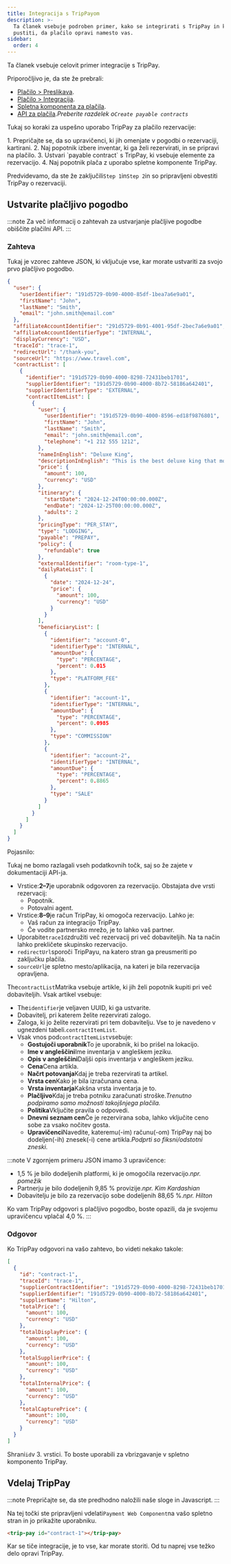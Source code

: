 ```yaml
---
title: Integracija s TripPayom
description: >-
  Ta članek vsebuje podroben primer, kako se integrirati s TripPay in kako
  pustiti, da plačilo opravi namesto vas.
sidebar:
  order: 4
---
```


Ta članek vsebuje celovit primer integracije s TripPay.

Priporočljivo je, da ste že prebrali:

* [Plačilo > Preslikava](/payment/mapping).
* [Plačilo > Integracija](/payment/integration).
* [Spletna komponenta za plačila](/developers/web-components/#payment).
* [API za plačila](/developers/apis/#payment-api).*Preberite razdelek o`Create payable contracts`*

Tukaj so koraki za uspešno uporabo TripPay za plačilo rezervacije:

<Steps>
  1. Prepričajte se, da so upravičenci, ki jih omenjate v pogodbi o rezervaciji, kartirani.
  2. Naj popotnik izbere inventar, ki ga želi rezervirati, in se pripravi na plačilo.
  3. Ustvari `payable contract` s TripPay, ki vsebuje elemente za rezervacijo.
  4. Naj popotnik plača z uporabo spletne komponente TripPay.
</Steps>


Predvidevamo, da ste že zaključili`Step 1`in`Step 2`in so pripravljeni obvestiti TripPay o rezervaciji.

## Ustvarite plačljivo pogodbo

:::note
Za več informacij o zahtevah za ustvarjanje plačljive pogodbe obiščite plačilni API.
:::

### Zahteva

Tukaj je vzorec zahteve JSON, ki vključuje vse, kar morate ustvariti za svojo prvo plačljivo pogodbo.

```json {3-6, 8-9}
{
  "user": {
    "userIdentifier": "191d5729-0b90-4000-85df-1bea7a6e9a01",
    "firstName": "John",
    "lastName": "Smith",
    "email": "john.smith@email.com"
  },
  "affiliateAccountIdentifier": "291d5729-0b91-4001-95df-2bec7a6e9a01",
  "affiliateAccountIdentifierType": "INTERNAL",
  "displayCurrency": "USD",
  "traceId": "trace-1",
  "redirectUrl": "/thank-you",
  "sourceUrl": "https://www.travel.com",
  "contractList": [
    {
      "identifier": "191d5729-0b90-4000-8298-72431beb1701",
      "supplierIdentifier": "191d5729-0b90-4000-8b72-58186a642401",
      "supplierIdentifierType": "EXTERNAL",
      "contractItemList": [
        {
          "user": {
            "userIdentifier": "191d5729-0b90-4000-8596-ed18f9876801",
            "firstName": "John",
            "lastName": "Smith",
            "email": "john.smith@email.com",
            "telephone": "+1 212 555 1212",
          },
          "nameInEnglish": "Deluxe King",
          "descriptionInEnglish": "This is the best deluxe king that money can buy.",
          "price": {
            "amount": 100,
            "currency": "USD"
          },
          "itinerary": {
            "startDate": "2024-12-24T00:00:00.000Z",
            "endDate": "2024-12-25T00:00:00.000Z",
            "adults": 2
          },
          "pricingType": "PER_STAY",
          "type": "LODGING",
          "payable": "PREPAY",
          "policy": {
            "refundable": true
          },
          "externalIdentifier": "room-type-1",
          "dailyRateList": [
            {
              "date": "2024-12-24",
              "price": {
                "amount": 100,
                "currency": "USD"
              }
            }
          ],
          "beneficiaryList": [
            {
              "identifier": "account-0",
              "identifierType": "INTERNAL",
              "amountDue": {
                "type": "PERCENTAGE",
                "percent": 0.015
              },
              "type": "PLATFORM_FEE"
            },
            {
              "identifier": "account-1",
              "identifierType": "INTERNAL",
              "amountDue": {
                "type": "PERCENTAGE",
                "percent": 0.0985
              },
              "type": "COMMISSION"
            },
            {
              "identifier": "account-2",
              "identifierType": "INTERNAL",
              "amountDue": {
                "type": "PERCENTAGE",
                "percent": 0.8865
              },
              "type": "SALE"
            }
          ]
        }
      ]
    }
  ]
}
```

Pojasnilo:

Tukaj ne bomo razlagali vseh podatkovnih točk, saj so že zajete v dokumentaciji API-ja.

* Vrstice:**2–7**je uporabnik odgovoren za rezervacijo. Obstajata dve vrsti rezervacij:
  * Popotnik.
  * Potovalni agent.
* Vrstice:**8–9**je račun TripPay, ki omogoča rezervacijo. Lahko je:
  * Vaš račun za integracijo TripPay.
  * Če vodite partnersko mrežo, je to lahko vaš partner.
* Uporabite`traceId`združiti več rezervacij pri več dobaviteljih. Na ta način lahko prekličete skupinsko rezervacijo.
* `redirectUrl`sporoči TripPayu, na katero stran ga preusmeriti po zaključku plačila.
* `sourceUrl`je spletno mesto/aplikacija, na kateri je bila rezervacija opravljena.

The`contractList`Matrika vsebuje artikle, ki jih želi popotnik kupiti pri več dobaviteljih. Vsak artikel vsebuje:

* The`identifier`je veljaven UUID, ki ga ustvarite.
* Dobavitelj, pri katerem želite rezervirati zalogo.
* Zaloga, ki jo želite rezervirati pri tem dobavitelju. Vse to je navedeno v ugnezdeni tabeli.`contractItemList`.
* Vsak vnos pod`contractItemList`vsebuje:
  * **Gostujoči uporabnik**To je uporabnik, ki bo prišel na lokacijo.
  * **Ime v angleščini**Ime inventarja v angleškem jeziku.
  * **Opis v angleščini**Daljši opis inventarja v angleškem jeziku.
  * **Cena**Cena artikla.
  * **Načrt potovanja**Kdaj je treba rezervirati ta artikel.
  * **Vrsta cen**Kako je bila izračunana cena.
  * **Vrsta inventarja**Kakšna vrsta inventarja je to.
  * **Plačljivo**Kdaj je treba potniku zaračunati stroške.*Trenutno podpiramo samo možnosti takojšnjega plačila.*
  * **Politika**Vključite pravila o odpovedi.
  * **Dnevni seznam cen**Če je rezervirana soba, lahko vključite ceno sobe za vsako nočitev gosta.
  * **Upravičenci**Navedite, kateremu(-im) računu(-om) TripPay naj bo dodeljen(-ih) znesek(-i) cene artikla.*Podprti so fiksni/odstotni zneski.*

:::note
V zgornjem primeru JSON imamo 3 upravičence:

* 1,5 % je bilo dodeljenih platformi, ki je omogočila rezervacijo.*npr. pomežik*
* Partnerju je bilo dodeljenih 9,85 % provizije.*npr. Kim Kardashian*
* Dobavitelju je bilo za rezervacijo sobe dodeljenih 88,65 %.*npr. Hilton*

Ko vam TripPay odgovori s plačljivo pogodbo, boste opazili, da je svojemu upravičencu vplačal 4,0 %.
:::

### Odgovor

Ko TripPay odgovori na vašo zahtevo, bo videti nekako takole:

```json {3}
[
  {
    "id": "contract-1",
    "traceId": "trace-1",
    "supplierContractIdentifier": "191d5729-0b90-4000-8298-72431beb1701",
    "supplierIdentifier": "191d5729-0b90-4000-8b72-58186a642401",
    "supplierName": "Hilton",
    "totalPrice": {
      "amount": 100,
      "currency": "USD"
    },
    "totalDisplayPrice": {
      "amount": 100,
      "currency": "USD"
    },
    "totalSupplierPrice": {
      "amount": 100,
      "currency": "USD"
    },
    "totalInternalPrice": {
      "amount": 100,
      "currency": "USD"
    },
    "totalCapturePrice": {
      "amount": 100,
      "currency": "USD"
    }
  }
]
```

Shrani`id`v 3. vrstici. To boste uporabili za vbrizgavanje v spletno komponento TripPay.

## Vdelaj TripPay

:::note
Prepričajte se, da ste predhodno naložili naše sloge in Javascript.
:::

Na tej točki ste pripravljeni vdelati`Payment Web Component`na vašo spletno stran in jo prikažite uporabniku.

```html
<trip-pay id="contract-1"></trip-pay>
```

Kar se tiče integracije, je to vse, kar morate storiti. Od tu naprej vse težko delo opravi TripPay.

